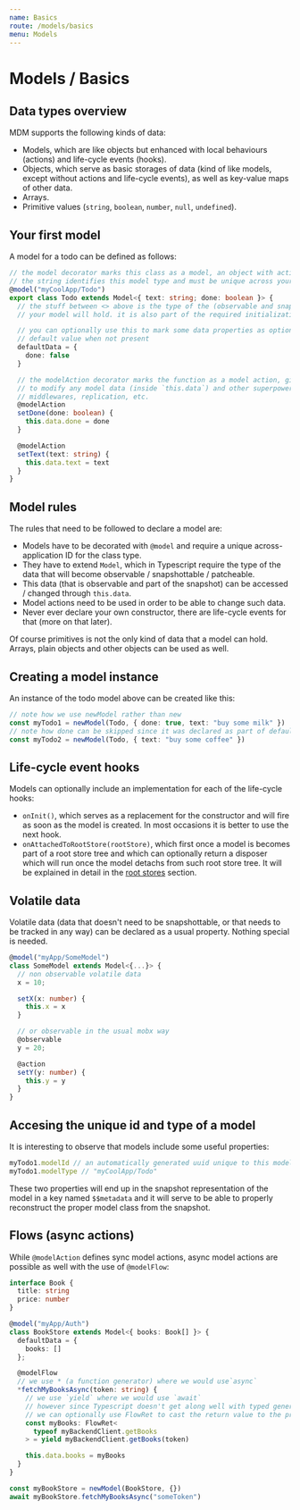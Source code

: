 ```yaml
---
name: Basics
route: /models/basics
menu: Models
---
```


# Models / Basics

## Data types overview

MDM supports the following kinds of data:

- Models, which are like objects but enhanced with local behaviours (actions) and life-cycle events (hooks).
- Objects, which serve as basic storages of data (kind of like models, except without actions and life-cycle events), as well as key-value maps of other data.
- Arrays.
- Primitive values (`string`, `boolean`, `number`, `null`, `undefined`).

## Your first model

A model for a todo can be defined as follows:

```ts
// the model decorator marks this class as a model, an object with actions, etc.
// the string identifies this model type and must be unique across your whole application
@model("myCoolApp/Todo")
export class Todo extends Model<{ text: string; done: boolean }> {
  // the stuff between <> above is the type of the (observable and snapshottable) data
  // your model will hold. it is also part of the required initialization data of the model

  // you can optionally use this to mark some data properties as optional and give them a
  // default value when not present
  defaultData = {
    done: false
  }

  // the modelAction decorator marks the function as a model action, giving it access
  // to modify any model data (inside `this.data`) and other superpowers such as action
  // middlewares, replication, etc.
  @modelAction
  setDone(done: boolean) {
    this.data.done = done
  }

  @modelAction
  setText(text: string) {
    this.data.text = text
  }
}
```

## Model rules

The rules that need to be followed to declare a model are:

- Models have to be decorated with `@model` and require a unique across-application ID for the class type.
- They have to extend `Model`, which in Typescript require the type of the data that will become observable / snapshottable / patcheable.
- This data (that is observable and part of the snapshot) can be accessed / changed through `this.data`.
- Model actions need to be used in order to be able to change such data.
- Never ever declare your own constructor, there are life-cycle events for that (more on that later).

Of course primitives is not the only kind of data that a model can hold. Arrays, plain objects and other objects can be used as well.

## Creating a model instance

An instance of the todo model above can be created like this:

```ts
// note how we use newModel rather than new
const myTodo1 = newModel(Todo, { done: true, text: "buy some milk" })
// note how done can be skipped since it was declared as part of defaultData
const myTodo2 = newModel(Todo, { text: "buy some coffee" })
```

## Life-cycle event hooks

Models can optionally include an implementation for each of the life-cycle hooks:

- `onInit()`, which serves as a replacement for the constructor and will fire as soon as the model is created.
  In most occasions it is better to use the next hook.
- `onAttachedToRootStore(rootStore)`, which first once a model is becomes part of a root store tree and which can optionally return a disposer which will run once the model detachs from such root store tree.
  It will be explained in detail in the [root stores](./rootStores) section.

## Volatile data

Volatile data (data that doesn't need to be snapshottable, or that needs to be tracked in any way) can be declared as a usual property. Nothing special is needed.

```ts
@model("myApp/SomeModel")
class SomeModel extends Model<{...}> {
  // non observable volatile data
  x = 10;

  setX(x: number) {
    this.x = x
  }

  // or observable in the usual mobx way
  @observable
  y = 20;

  @action
  setY(y: number) {
    this.y = y
  }
}
```

## Accesing the unique id and type of a model

It is interesting to observe that models include some useful properties:

```ts
myTodo1.modelId // an automatically generated uuid unique to this model instance
myTodo1.modelType // "myCoolApp/Todo"
```

These two properties will end up in the snapshot representation of the model in a key named `$$metadata` and it will serve to be able to properly reconstruct the proper model class from the snapshot.

## Flows (async actions)

While `@modelAction` defines sync model actions, async model actions are possible as well with the use of `@modelFlow`:

```ts
interface Book {
  title: string
  price: number
}

@model("myApp/Auth")
class BookStore extends Model<{ books: Book[] }> {
  defaultData = {
    books: []
  };

  @modelFlow
  // we use * (a function generator) where we would use`async`
  *fetchMyBooksAsync(token: string) {
    // we use `yield` where we would use `await`
    // however since Typescript doesn't get along well with typed generators (yet)
    // we can optionally use FlowRet to cast the return value to the proper type
    const myBooks: FlowRet<
      typeof myBackendClient.getBooks
    > = yield myBackendClient.getBooks(token)

    this.data.books = myBooks
  }
}

const myBookStore = newModel(BookStore, {})
await myBookStore.fetchMyBooksAsync("someToken")
```

